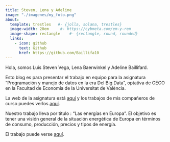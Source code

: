 ---
title: Steven, Lena y Adeline
image: "./imagenes/my_foto.png"
about:
  template: trestles   #- {jolla, solana, trestles}
  image-width: 20em     #- https://cybmeta.com/em-y-rem
  image-shape: rectangle    #- {rectangle, round, rounded}
  links:
    - icon: github
      text: Github
      href: https://github.com/Baillifa10       
---
        
Hola, somos Luis Steven Vega, Lena Baerwinkel y Adeline Baillifard.
      
Esto blog es para presentar el trabajo en equipo para la asignatura "Programación y manejo de datos en la era Del Big Data", optativa de GECO en la Facultad de Economía de la Universitat de València.

La web de la asignatura está [aquí](https://perezp44.github.io/intro-ds-22-23-web/){target="_blank"} y los trabajos de mis compañeros de curso puedes verlos [aquí](https://perezp44.github.io/intro-ds-22-23-web/07-trabajos_2022-23.html){target="_blank"}.



Nuestro trabajo lleva por título : "Las energías en Europa". El objetivo es tener una visión general de la situación energética de Europa en términos de consumo, producción, precios y tipos de energía.


El trabajo puede verse [aquí](my_trabajo_BigData.html).
